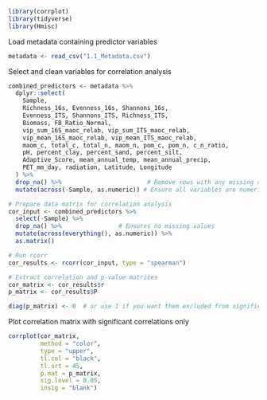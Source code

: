 

```r
library(corrplot)
library(tidyverse)
library(Hmisc)
```

Load metadata containing predictor variables
```r
metadata <- read_csv("1.1_Metadata.csv")
```

Select and clean variables for correlation analysis
```r
combined_predictors <- metadata %>%
  dplyr::select(
    Sample,
    Richness_16s, Evenness_16s, Shannons_16s,
    Evenness_ITS, Shannons_ITS, Richness_ITS,
    Biomass, FB_Ratio_Normal,
    vip_sum_16S_maoc_relab, vip_sum_ITS_maoc_relab,
    vip_mean_16S_maoc_relab, vip_mean_ITS_maoc_relab,
    maom_c, total_c, total_n, maom_n, pom_c, pom_n, c_n_ratio,
    pH, percent_clay, percent_sand, percent_silt,
    Adaptive_Score, mean_annual_temp, mean_annual_precip,
    PET_mm_day, radiation, Latitude, Longitude
  ) %>%
  drop_na() %>%                        # Remove rows with any missing data
  mutate(across(-Sample, as.numeric)) # Ensure all variables are numeric (excluding Sample)

```

```r
# Prepare data matrix for correlation analysis
cor_input <- combined_predictors %>%
  select(-Sample) %>%
  drop_na() %>%                # Ensures no missing values
  mutate(across(everything(), as.numeric)) %>%
  as.matrix()

# Run rcorr
cor_results <- rcorr(cor_input, type = "spearman")

# Extract correlation and p-value matrices
cor_matrix <- cor_results$r
p_matrix <- cor_results$P

```


```r
diag(p_matrix) <- 0  # or use 1 if you want them excluded from significance coloring
```

Plot correlation matrix with significant correlations only
```r
corrplot(cor_matrix,
         method = "color",
         type = "upper",
         tl.col = "black",
         tl.srt = 45,
         p.mat = p_matrix,
         sig.level = 0.05,
         insig = "blank")

```
